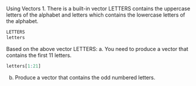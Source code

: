 Using Vectors
1. There is a built-in vector LETTERS contains the uppercase letters of the alphabet and letters which contains the lowercase letters of the alphabet.
```r
LETTERS
letters
```
Based on the above vector LETTERS:
a. You need to produce a vector that contains the first 11 letters.
```r
letters[1:21]
```
b. Produce a vector that contains the odd numbered letters.
```r

```